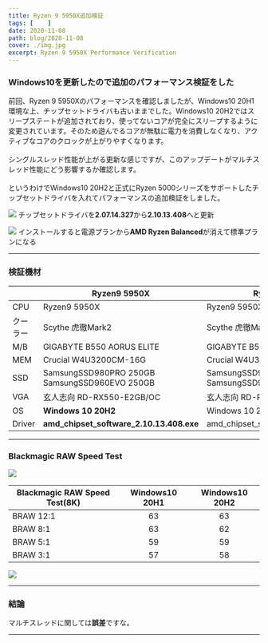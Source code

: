 ```yaml
---
title: Ryzen 9 5950X追加検証
tags: [    ]
date: 2020-11-08
path: blog/2020-11-08
cover: ./img.jpg
excerpt: Ryzen 9 5950X Performance Verification
---
```


### Windows10を更新したので追加のパフォーマンス検証をした

<Link to="/blog/2020-11-07">前回</Link>、Ryzen 9 5950Xのパフォーマンスを確認しましたが、Windows10 20H1環境な上、チップセットドライバも古いままでした。Windows10 20H2ではスリープステートが追加されており、使ってないコアが完全にスリープするように変更されています。そのため遊んでるコアが無駄に電力を消費しなくなり、アクティブなコアのクロックが上がりやすくなります。
<br/>
<br/>
シングルスレッド性能が上がる更新な感じですが、このアップデートがマルチスレッド性能にどう影響するか確認します。
<br/>
<br/>
というわけでWindows10 20H2と正式にRyzen 5000シリーズをサポートしたチップセットドライバを入れてパフォーマンスの追加検証をしました。

![](./img1.jpg)
チップセットドライバを**2.07.14.327**から**2.10.13.408**へと更新

![](./img2.jpg)
インストールすると電源プランから**AMD Ryzen Balanced**が消えて標準プランになる

---

### 検証機材

|           | Ryzen9 5950X | Ryzen9 5950X |
|-----------|------------|------------|
| CPU      | Ryzen9 5950X      | Ryzen9 5950X      |
| クーラー  | Scythe 虎徹Mark2     | Scythe 虎徹Mark2     
| M/B | GIGABYTE B550 AORUS ELITE    |GIGABYTE B550 AORUS ELITE    |
| MEM | Crucial W4U3200CM-16G    | Crucial W4U3200CM-16G    |
| SSD | SamsungSSD980PRO 250GB<br/>SamsungSSD960EVO 250GB| SamsungSSD980PRO 250GB<br/>SamsungSSD960EVO 250GB|
| VGA | 玄人志向 RD-RX550-E2GB/OC    |玄人志向 RD-RX550-E2GB/OC    |
| OS | **Windows 10 20H2**    |Windows 10 20H1    |
| Driver | **amd_chipset_software_2.10.13.408.exe**    |amd_chipset_software_2.07.14.327.exe    |

---

### Blackmagic RAW Speed Test

![](./img3.jpg)

| Blackmagic RAW Speed Test(8K)|Windows10 20H1|Windows10 20H2|
|-----------|:------------:|:------------:|
| BRAW 12:1      |  63      |63	       |
| BRAW 8:1      | 63      | 62       |
| BRAW 5:1      |  59      |59       |
| BRAW 3:1      | 57      | 58       |

![](./img4.jpg)

---

### 結論

マルチスレッドに関しては**誤差**ですな。

---